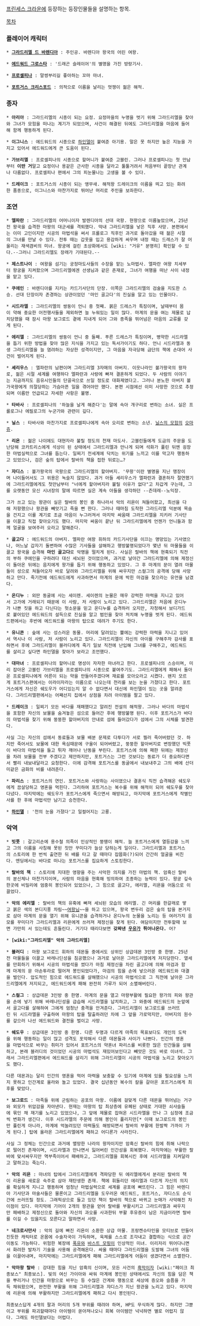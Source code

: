 [[프린세스 크라운]]에 등장하는 등장인물들을 설명하는 항목.

[[목차]]

=== 플레이어 캐릭터 ===
 * '''[[그라드리엘 드 바렌디아]]''' : 주인공. 바렌디아 왕국의 어린 여왕.

 * '''[[에드워드 그로스타]]''' : '드래곤 슬레이어'의 별명을 가진 방랑기사.

 * '''[[프로셀피나]]''' : 말썽부리길 좋아하는 꼬마 마녀.

 * '''[[포트거스 크리스포드]]''' : 의적으로 이름을 날리는 멋쟁이 젊은 해적.

=== 종자 ===
 * '''아리아''' : 그라드리엘의 시종이 되는 요정. 요정마을의 누명을 벗기 위해 그라드리엘을 찾아와 그녀가 모험을 떠나는 계기가 되었으며, 사건이 해결된 뒤에도 그라드리엘을 마음에 들어해 함께 행동하게 된다. 

 * '''이그니스''' : 에드워드의 시종으로 [[하인델]]이 붙여준 아기용. 말은 못 하지만 높은 지능을 가지고 있어서 에드워드에게 큰 도움이 된다.

 * '''가브리엘''' : 프로셀피나의 시종으로 할머니가 붙여준 고블린. 그러나 프로셀피나는 첫 만남부터 '''이딴 거'''말고 요정이나 용같은 근사한 시종을 달라고 툴툴거려서 처음부터 끝장난 관계나 다름없다. 프로셀피나 편에서 그의 피눈물나는 고생을 볼 수 있다.

 * '''드레이크''' : 포트거스의 시종이 되는 앵무새. 해적왕 드레이크의 이름을 띄고 있는 화려한 품종으로, 이그니스와 마찬가지로 뛰어난 머리로 주인을 보좌한다.

=== 조연 ===
 * '''엘파란''' : 그라드리엘의 어머니이자 발렌디아의 선대 국왕. 현왕으로 이름높았으며, 25년전 왕국을 습격한 마왕의 대군세를 격퇴했다. 막내 그라드리엘을 낳은 직후 사망. 본편에서는 이미 고인이지만 시공의 마법석을 써서 프롤로그 직후인 과거로 돌아갔을 때 젊은 시절의 그녀를 만날 수 있다. 전투 때는 갑옷을 입고 용감하게 싸우며 내정 때는 드레스가 잘 어울리는 재색겸비의 미녀. 왕궁에 걸린 초상화에서도 [wiki: "거유" 분명히] 확인할 수 있다.--그러니 그라드리엘도 장래가 기대된다.--

 * '''제스트나이''' : 여왕을 섬기는 궁정마도사들의 수장을 맡는 노마법사. 엘파란 여왕 치세부터 왕궁을 지켜왔으며 그라드리엘에겐 선생님과 같은 존재로, 그녀가 여행을 떠난 사이 내정을 맡고 있다. 

 * '''쿠에인''' : 바렌디아를 지키는 카드기사단의 단장. 이쪽은 그라드리엘의 검술을 지도한 스승. 선대 단장이자 존경하는 상관이었던 '마인 골고다'의 진실을 알고 있는 인물이다.

 * '''시드라엘''' : 그라드리엘의 쌍둥이 언니 중 첫째. 붉은 드레스가 특징이며, 날때부터 몸이 약해 중요한 어전행사들을 제외하면 늘 누워있는 일이 많다. 마계의 문을 여는 제물로 납치당했을 때 잠시 마왕 보그로드 곁에 지내게 되어 그와 종족을 뛰어넘은 마음의 교류를 갖게 된다.

 * '''에리엘''' : 그라드리엘의 쌍둥이 언니 중 둘째. 푸른 드레스가 특징이며, 병약한 시드라엘을 돕기 위한 방법을 찾아 많은 지식을 가지고 있는 독서가이기도 하다. 언니 시드라엘과 동생 그라드리엘을 늘 염려하는 자상한 성격이지만, 그 마음을 자극당해 금단의 책에 손대어 사건이 벌어지게 된다.

 * '''셰리우스''' : 엘파란의 남편이며 그라드리엘 3자매의 아버지. 이웃나라인 볼가왕국의 왕자로, 젊은 시절 세계를 여행하다 엘파란과 사랑에 빠져 결혼하게 되었다. 두 사람의 이야기는 지금까지도 음유시인들의 단골곡으로 쓰일 정도로 대화제였다고. 그러나 분노한 아버지 볼가국왕에게 의절당하는 가슴아픈 일을 겪어야만 했다. 본편 시점에선 이미 사망한 것으로 추정되며 이름만 언급되고 자세한 사항은 불명.

 * '''타바사''' : 프로셀피나의 '하늘을 날게 해준다'는 말에 속아 개구리로 변하는 소녀. 실은 프롤로그나 에필로그의 누군가와 관련이 깊다.

 * '''닐스''' : 타바사와 마찬가지로 프로셀피나에게 속아 오리로 변하는 소년. [[닐스의 모험]]의 [[오마쥬]].

 * '''리욘''' : 젊은 나이에도 대현자라 불릴 정도의 천재 마도사. 고블린들에게 도금의 주문을 도난당해 코카트리스에게 석상이 된 상태에서 그라드리엘과 만나게 되며 석화가 풀린 뒤엔 굉장한 마법실력으로 그녀를 돕는다. 일찌기 전세계에 닥치는 위기를 느끼고 이를 막고자 행동하고 있었으나, 검은 숲의 탑에서 랄바의 책을 접한 뒤로는…?

 * '''쟈디스''' : 볼가왕국의 국왕으로 그라드리엘의 할아버지. '무왕'이란 별명을 지닌 맹장이며 나이들어서도 그 위용은 녹슬지 않았다. 과거 아들 셰리우스가 엘파란과 결혼하자 절연했기에 그라드리엘에게도 첫만남부터 "너에게 할아버지라 불릴 이유가 없다"고 차갑게 구는데, 그를 오랫동안 모신 시녀장의 말에 따르면 실은 계속 아들을 생각하던 --츤데레--노익장. 

 그가 쓰고 있는 왕관이 실은 랄바의 봉인 중 하나라서 악의 리욘이 쳐들어왔고, 최선을 다해 저항했으나 왕관을 빼앗기고 죽을 뻔 한다. 그러나 때마침 도착한 그라드리엘 덕분에 목숨을 건지고 이를 계기로 조금 마음이 누그러져서 마지막 싸움때 그라드리엘을 지키러 기사단을 이끌고 직접 찾아오기도 했다. 마지막 싸움이 끝난 뒤 그라드리엘에게 언젠가 언니들과 함께 얼굴을 보여주러 오라고 말해준다.

 * '''골고다''' : 에드워드의 아버지. 엘파란 여왕 휘하의 카드기사단을 이끄는 명망있는 기사였으나, 어느날 갑자기 돌변하여 수많은 기사들을 살해하고 행방불명되었다가 몇년 뒤 마물들을 이끌고 왕국을 습격해 '''마인 골고다'''로 악명을 떨치게 된다. 사실은 랄바의 책에 현혹되기 직전의 부하 쿠에인을 구하려다 대신 세뇌된 것이었으며, 과거로 날아간 그라드리엘에 의해 제정신이 돌아온 뒤에는 음지에게 왕가를 돕기 위해 행동하고 있었다. 그 후 마계의 문이 열려 마물들이 성으로 쳐들어오자 바로 달려와 그라드리엘을 위해 싸우지만 스컬그의 공격에 당해 사망하고 만다. 죽기전에 에드워드에게 사과하면서 마계의 문에 박힌 마검을 찾으라는 유언을 남겼다.

 * '''온디누''' : 외딴 동굴에 사는 세이렌. 세이렌의 눈물은 매우 강력한 마력을 지니고 있어서 고가에 거래되기 때문에 이 사람, 저 사람이 노리고 있다. 그라드리엘은 처음에 온디누가 나쁜 짓을 하고 다닌다는 헛소문을 믿고 온디누를 습격하러 오지만, 자청해서 보디가드로 붙어있던 에드워드의 설득으로 진실을 알고 범인을 찾아 처치해 누명을 벗게 된다. 에드워드편에서는 후반에 에드워드를 마왕의 탑으로 데려가 주기도 한다. 

 * '''유니콘''' : 숲에 사는 성스러운 동물. 머리에 달려있는 뿔에는 강력한 마력을 지니고 있어서 역시나 이 사람, 저 사람이 노리고 있다. 그라드리엘이 자신의 아이를 구해주자 감사를 표하면서 후에 그라드리엘이 블러디에게 죽기 일보 직전에 난입해 그녀를 구해주고, 에드워드를 살리고 싶다면 하인델을 찾아가 보라고 조언했다.

 * '''대마녀''' : 프로셀피나의 할머니로 명성이 자자한 마녀라고 한다. 프로셀피나의 스승이며, 미리 잡아온 고블린 가브리엘을 프로셀피나의 시종으로 붙여주기도. 그라드리엘에게 패해서 돌아온 프로셀피나에게 어른이 되는 약을 만들어주겠다며 재료를 모아오라고 시켰다. 왠지 모르게 포트거스편에서는 이라이자라는 이름으로 나오는데 천리를 보는 눈을 가졌다고 한다. 포트거스에게 자신은 쉐도우가 어디있는지 알 수 없다면서 대신에 하인델이 있는 곳을 알려준다. 그라드리엘편에서는 어째선지 집에서 상점을 차려 아이템을 팔고 있다.

 * '''드레이크''' : 일찌기 모든 바다를 재패했다고 알려진 전설의 해적왕. 그러나 바다의 마법석을 포함한 자신의 보물을 숨겨놓은 섬으로 들어간 후에 행방불명 된다. 이후 포트거스가 바다의 마법석을 찾기 위해 뚱뚱한 할아버지의 안내로 섬에 들어갔다가 섬에서 그의 시체를 발견한다. 

 사실 그는 자신의 섬에서 동료들과 보물 배분 문제로 다투다가 서로 찔러 죽어버렸던 것. 하지만 죽어서도 보물에 대한 욕심때문에 구울이 되어버렸고, 뚱뚱한 할아버지로 변장했던 빅풋이 바다의 마법석을 들고 튀자 깨어나 난동을 부린다. 포트거스에 의해 패한 뒤에는 제정신을 차려 보물을 전부 주겠다고 제안하지만, 포트거스는 그런 것보다는 동료가 더 중요하다면서 빨리 내보내달라고 요청한다. 이에 감격해 포트거스를 동굴에서 내보내주고 그의 배에 산더미같은 금화의 비를 내려준다.

 * '''파리스''' : 포트거스의 연인. 포트거스와 사랑하는 사이였으나 결혼식 직전 습격해온 쉐도우에게 끔살당하고 영혼을 먹힌다. 그리하여 포트거스는 복수를 위해 해적이 되어 쉐도우를 찾아다녔다. 마지막에는 쉐도우가 포트거스에게 죽으면서 해방되고, 마지막에 포트거스에게 작별인사를 한 후에 마법석만 남기고 승천한다.

 * '''[[하인델]]''' : '천의 눈을 가졌다'고 일컬어지는 고룡.

=== 악역 ===
 * '''빗풋''' : 갈고리손에 용수철 의족이 인상적인 뚱땡이 해적. 늘 포트거스에게 열등감을 느끼고 그의 이름을 사칭해 못된 짓만 꾸미다가 늘상 당하는게 일이다. 그라드리엘과 포트거스의 스토리에 한 번씩 출연한 뒤 배를 타고 갈 때마다 잡몹화(?)되어 간간히 얼굴을 비친다. 엔딩에서는 바다로 떠나는 포트거스를 집요하게 스토킹한다.

 * '''랄바의 책''' : 스토리에 지대한 영향을 주는 사악한 의지를 가진 마법의 책. 암흑신 랄바의 분신체나 마찬가지이며, 사람의 마음을 현혹해 빙의하여 조종하는 능력이 있다. 왕궁 깊숙한곳에 비밀리에 엄중히 봉인되어 있었으나, 그 힘으로 골고다, 에리엘, 리욘을 어둠으로 이끌었다. 

 * '''악의 에리엘''' : 랄바의 책의 유혹에 빠져 세뇌된 모습의 에리엘. 긴 머리를 한갈래로 땋고 붉은 색의 본디지풍 차림~~[[여왕님]]~~을 하고 있으며, 왕국 변두리 검은 숲의 탑을 본거지로 삼아 마계의 문을 열기 위해 유니콘을 습격하거나 온디누의 눈물을 노리는 등 여러가지 음모를 꾸미다가 그라드리엘과 리욘에게 쓰러져 제정신을 찾게 된다. 여담이지만 전투할때 보면 가만히 서 있는데도 흔들린다. 거기다 때리다보면 '''갖짜낸 [[우유]]가 튀어나온다.''' 어?

 * '''[wiki:"그라드리엘" 악의 그라드리엘]''' 

 * '''블러디''' : 마왕 보그로드 휘하의 데몬들 중에서도 상위인 상급데몬 3인방 중 한명. 25년전 마물들을 이끌고 바레나딘성을 침공했으나 과거로 날아온 그라드리엘에게 저지당한다. 열세를 만회하기 위해서 시공의 마법석을 썼다가 마침 제정신을 차린 골고다에 의해 마검과 함께 마계의 문 아손투라로 떨어져 봉인되었다가, 마검의 힘을 손에 넣으러온 에드워드와 대결을 벌인다. 압도적인 힘으로 에드워드를 살해했으나 시공의 마법석으로 그 직전에 날아온 그라드리엘에게 저지되고, 에드워드에게 패해 완전히 가루가 되어 소멸해버린다.

 * '''스컬그''' : 상급데몬 3인방 중 한명. 마계의 문을 열고 마왕부활에 필요한 왕가의 피와 왕관을 손에 넣기 위해 바레나딘성을 급습해 시드라엘을 납치하고, 그 와중에 에드워드의 눈앞에서 골고다를 살해하여 그에게 엄청난 충격을 안겨준다. 그라드리엘이 보그로드를 쓰러뜨린 뒤 시드라엘을 구출하여 마왕의 탑을 탈출하려던 차에 그 앞을 가로막지만, 아버지의 원수를 갚으러 나선 에드워드와 결전을 벌이고 사망.

 * '''쉐도우''' : 상급데몬 3인방 중 한명. 다른 두명과 다르게 마족의 목표보다도 개인의 도락을 위해 행동하는 일이 많고 성격도 포악해서 다른 데몬들과 사이가 나쁘다. 인간의 영혼을 마법석으로 바꾸는 취미가 있어서 포트거스의 약혼녀 파리스를 비롯한 많은 인간들을 살해하고, 본래 블러디의 것이었던 시공의 마법석도 재밌어보인다고 빼앗은 것도 바로 이녀석. 그래서 그라드리엘편에서 에드워드를 살리기 위해 그라드리엘이 시공의 마법석을 노리고 찾아오기도 했다.

 다른 데몬과는 달리 인간의 영혼을 먹어 마력을 보충할 수 있기에 마계에 있을 필요성을 느끼지 못하고 인간계로 올라와 놀고 있었다. 결국 십년동안 복수의 칼을 갈아온 포트거스에게 최후를 맞았다.

 * '''보그로드''' : 마족들 위에 군림하는 공포의 마왕. 이름에 걸맞게 다른 데몬을 뛰어넘는 거구와 외모가 위압감을 자아낸다. 현재는 마왕의 탑 최상층에 유폐된 상태로 거대한 쇠사슬들에 묶인 채 재기를 노리고 있었으나, 그 앞에 제물로 잡혀온 시드라엘을 만나 그 심정에 조금씩 변화가 생긴다. 이후 시드라엘의 주문에 의해 봉인이 풀리지만[* 이때 보그로드의 봉인만 풀린게 아니라, 마계에 억눌려있던 마력들도 해방되면서 랄바의 부활에 한발짝 가까이 가게 된다.] 탑에 올라온 그라드리엘에게 패하고 어디론가 사라진다.

 사실 그 정체는 인간으로 과거에 멸망한 나라의 왕자이지만 암흑신 랄바의 힘에 취해 나락으로 떨어진 존재이며, 시드라엘과 만나면서 잃어버린 인간성을 회복했다. 마지막에는 부활한 랄바에 맞서싸우지만 역부족이어서 패배하고, 그라드리엘을 회복시킨 후에 시드라엘을 지켜달라고 말하고는 죽는다.

 * '''악의 리욘''' : 마녀의 탑에서 그라드리엘에게 격파당한 뒤 에리엘에게서 분리된 랄바의 책이 리욘을 새로운 숙주로 삼아 재탄생한 존재. 책에 휘둘리던 에리엘과 다르게 자신의 의지를 확실하게 지니고 행동하며 엄청난 마법실력으로 세계를 공포에 빠뜨린다. 그 힘은 바렌디아 기사단과 마술사들은 물론이고 그라드리엘을 도우러온 에드워드, 포트거스, 쟈디스도 순식간에 쓰러뜨릴 정도. 그래픽상으로 들고 있던 책이 랄바의 책으로 바뀌고 눈매가 사악해진 차이점이 있다. 마지막에 기어이 2개의 왕관을 얻어 랄바를 부활시키고 그라드리엘과 싸우지만 패배하고 제정신으로 돌아와 자신의 과오를 사과한뒤 부활 후유증이 남은 지금이라면 랄바를 이길 수 있을지도 모른다고 말하면서 사망.

 * '''네크로사만사''' : 악의 길에 빠진 리욘이 소환한 상급 마물. 프랑켄슈타인을 모티브로 만들어진듯한 캐릭터로 온몸에 수술자국이 가득하며, 육체를 스스로 조각내고 결합하는 식으로 공간이동도 가능하다. 위험한 복장에 [[폭유]]와 [[바스트 모핑]]이 인상적인 미녀. 이리저리 뛰어다니면서 화려한 발차기 기술을 사용해 공격해온다. 싸울 때마다 그라드리엘을 도발해 그녀의 어둠을 이끌어내며, 마지막에는 그라드리엘에게 패해 그라드리엘에게 어둠이 생겼다면서 소멸한다.

 * '''악마왕 랄바''' : 강대한 힘을 지닌 암흑의 신이며, 모든 사건의 [[흑막]]이자 [wiki:"페이크 최종보스" 최종보스]. 빛의 여신 가이아와 싸워 마계에 봉인된 상태에서도 자신의 힘을 담은 책을 뿌리거나 인간을 마왕으로 바꾸는 등 수많은 간계와 행동으로 세상에 증오와 슬픔을 가득 채워왔으며, 완전한 부활을 위해 그라드리엘과 쟈디스가 지닌 왕관을 노리고 있다. 마지막에 리욘에 의해 부활하지만 그라드리엘에게 패하고 다시 봉인된다.

 최종보스답게 4개의 팔과 머리의 5개 부위를 때려야 하며, HP도 무식하게 많다. 하지만 그뿐이고 부위를 파괴할때마다 아이템이 쏟아져나오니 회복 아이템만 넉넉하면 별로 어렵지 않다. 그래도 하인델보다는 어렵다.
